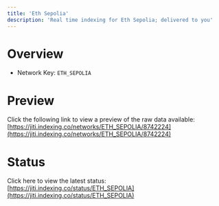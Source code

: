 ```yaml
---
title: 'Eth Sepolia'
description: 'Real time indexing for Eth Sepolia; delivered to you'
---
```


# Overview
- Network Key: `ETH_SEPOLIA`

# Preview
Click the following link to view a preview of the raw data available: [https://jiti.indexing.co/networks/ETH_SEPOLIA/8742224](https://jiti.indexing.co/networks/ETH_SEPOLIA/8742224)

# Status
Click here to view the latest status: [https://jiti.indexing.co/status/ETH_SEPOLIA](https://jiti.indexing.co/status/ETH_SEPOLIA)
